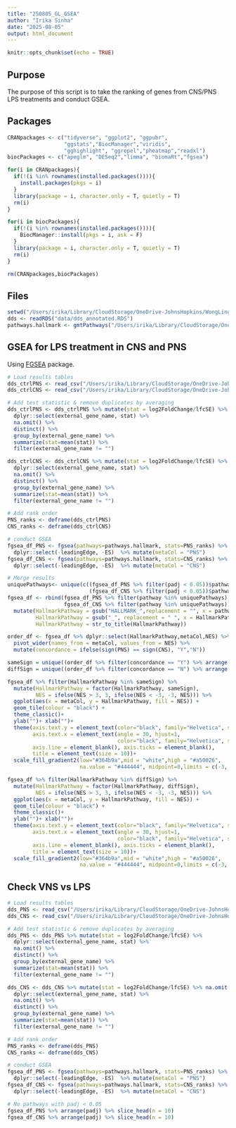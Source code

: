 ```yaml
---
title: "250805_GL_GSEA"
author: "Irika Sinha"
date: "2025-08-05"
output: html_document
---
```


```r
knitr::opts_chunk$set(echo = TRUE)
```

## Purpose
The purpose of this script is to take the ranking of genes from CNS/PNS LPS treatments and conduct GSEA.

## Packages

```r
CRANpackages <- c("tidyverse", "ggplot2", "ggpubr", 
                  "ggstats","BiocManager","viridis",
                  "gghighlight", "ggrepel","pheatmap","readxl")
biocPackages <- c("apeglm", "DESeq2","limma", "biomaRt","fgsea")

for(i in CRANpackages){
  if(!(i %in% rownames(installed.packages()))){
    install.packages(pkgs = i)
  }
  library(package = i, character.only = T, quietly = T)
  rm(i)
}

for(i in biocPackages){
  if(!(i %in% rownames(installed.packages()))){
    BiocManager::install(pkgs = i, ask = F)
  }
  library(package = i, character.only = T, quietly = T)
  rm(i)
}

rm(CRANpackages,biocPackages)

```

## Files
```r
setwd("/Users/irika/Library/CloudStorage/OneDrive-JohnsHopkins/WongLing/Others/250601_GL/2025_GL_RatSeq/")
dds <- readRDS("data/dds_annotated.RDS")
pathways.hallmark <- gmtPathways("/Users/irika/Library/CloudStorage/OneDrive-JohnsHopkins/WongLing/Others/250527_MSB_Seq/MEDmousemodel/MSB_MED_Seq/data/mh.all.v2025.1.Mm.symbols.gmt")
```

## GSEA for LPS treatment in CNS and PNS
Using [FGSEA](https://stephenturner.github.io/deseq-to-fgsea/) package.
```r
# Load results tables
dds_ctrlPNS <- read_csv("/Users/irika/Library/CloudStorage/OneDrive-JohnsHopkins/WongLing/Others/250601_GL/2025_GL_RatSeq/output/dds_ctrlPNS_ref_df.csv")[,-1]
dds_ctrlCNS <- read_csv("/Users/irika/Library/CloudStorage/OneDrive-JohnsHopkins/WongLing/Others/250601_GL/2025_GL_RatSeq/output/dds_ctrlCNS_ref_df.csv")[,-1]

# Add test statistic & remove duplicates by averaging
dds_ctrlPNS <- dds_ctrlPNS %>% mutate(stat = log2FoldChange/lfcSE) %>% 
  dplyr::select(external_gene_name, stat) %>% 
  na.omit() %>% 
  distinct() %>% 
  group_by(external_gene_name) %>% 
  summarize(stat=mean(stat)) %>%
  filter(external_gene_name != "") 

dds_ctrlCNS <- dds_ctrlCNS %>% mutate(stat = log2FoldChange/lfcSE) %>% na.omit() %>% 
  dplyr::select(external_gene_name, stat) %>% 
  na.omit() %>% 
  distinct() %>% 
  group_by(external_gene_name) %>% 
  summarize(stat=mean(stat)) %>%
  filter(external_gene_name != "") 

# Add rank order
PNS_ranks <- deframe(dds_ctrlPNS)
CNS_ranks <- deframe(dds_ctrlCNS)

# conduct GSEA
fgsea_df_PNS <- fgsea(pathways=pathways.hallmark, stats=PNS_ranks) %>%
  dplyr::select(-leadingEdge, -ES)  %>% mutate(metaCol = "PNS")
fgsea_df_CNS <- fgsea(pathways=pathways.hallmark, stats=CNS_ranks) %>%
  dplyr::select(-leadingEdge, -ES)  %>% mutate(metaCol = "CNS")

# Merge results
uniquePathways<- unique(c((fgsea_df_PNS %>% filter(padj < 0.05))$pathway,
                          (fgsea_df_CNS %>% filter(padj < 0.05))$pathway))
fgsea_df <- rbind(fgsea_df_PNS %>% filter(pathway %in% uniquePathways),
                  fgsea_df_CNS %>% filter(pathway %in% uniquePathways)) %>%
  mutate(HallmarkPathway = gsub("HALLMARK_",replacement = "", x = pathway),
         HallmarkPathway = gsub("_", replacement = " ", x = HallmarkPathway),
         HallmarkPathway = str_to_title(HallmarkPathway))

order_df <- fgsea_df %>% dplyr::select(HallmarkPathway,metaCol,NES) %>% 
  pivot_wider(names_from = metaCol, values_from = NES) %>%
  mutate(concordance = ifelse(sign(PNS) == sign(CNS), "Y","N"))

sameSign = unique((order_df %>% filter(concordance == "Y") %>% arrange(-CNS))$HallmarkPathway)
diffSign = unique((order_df %>% filter(concordance == "N") %>% arrange(-CNS))$HallmarkPathway) 

fgsea_df %>% filter(HallmarkPathway %in% sameSign) %>%
  mutate(HallmarkPathway = factor(HallmarkPathway, sameSign),
         NES = ifelse(NES > 3, 3, ifelse(NES < -3, -3, NES))) %>%
  ggplot(aes(x = metaCol, y = HallmarkPathway, fill = NES)) +
  geom_tile(colour = "black") + 
  theme_classic()+
  ylab("")+ xlab("")+
  theme(axis.text.y = element_text(color="black", family="Helvetica", size =10),
        axis.text.x = element_text(angle = 30, hjust=1,
                                   color="black", family="Helvetica", size =15),
        axis.line = element_blank(), axis.ticks = element_blank(),
        title = element_text(size = 10))+
  scale_fill_gradient2(low="#364b9a",mid = "white",high = "#a50026",
                       na.value = "#444444", midpoint=0,limits = c(-3, 3))

fgsea_df %>% filter(HallmarkPathway %in% diffSign) %>%
  mutate(HallmarkPathway = factor(HallmarkPathway, diffSign),
         NES = ifelse(NES > 3, 3, ifelse(NES < -3, -3, NES))) %>%
  ggplot(aes(x = metaCol, y = HallmarkPathway, fill = NES)) +
  geom_tile(colour = "black") + 
  theme_classic()+
  ylab("")+ xlab("")+
  theme(axis.text.y = element_text(color="black", family="Helvetica", size =10),
        axis.text.x = element_text(angle = 30, hjust=1,
                                   color="black", family="Helvetica", size =15),
        axis.line = element_blank(), axis.ticks = element_blank(),
        title = element_text(size = 10))+
  scale_fill_gradient2(low="#364b9a",mid = "white",high = "#a50026",
                       na.value = "#444444", midpoint=0,limits = c(-3, 3))

```

## Check VNS vs LPS
```r
# Load results tables
dds_PNS <- read_csv("/Users/irika/Library/CloudStorage/OneDrive-JohnsHopkins/WongLing/Others/250601_GL/2025_GL_RatSeq/output/dds_VNS_LPS_PNS_ref_df.csv")[,-1]
dds_CNS <- read_csv("/Users/irika/Library/CloudStorage/OneDrive-JohnsHopkins/WongLing/Others/250601_GL/2025_GL_RatSeq/output/dds_VNS_LPS_CNS_ref_df.csv")[,-1]

# Add test statistic & remove duplicates by averaging
dds_PNS <- dds_PNS %>% mutate(stat = log2FoldChange/lfcSE) %>% 
  dplyr::select(external_gene_name, stat) %>% 
  na.omit() %>% 
  distinct() %>% 
  group_by(external_gene_name) %>% 
  summarize(stat=mean(stat)) %>%
  filter(external_gene_name != "") 

dds_CNS <- dds_CNS %>% mutate(stat = log2FoldChange/lfcSE) %>% na.omit() %>% 
  dplyr::select(external_gene_name, stat) %>% 
  na.omit() %>% 
  distinct() %>% 
  group_by(external_gene_name) %>% 
  summarize(stat=mean(stat)) %>%
  filter(external_gene_name != "") 

# Add rank order
PNS_ranks <- deframe(dds_PNS)
CNS_ranks <- deframe(dds_CNS)

# conduct GSEA
fgsea_df_PNS <- fgsea(pathways=pathways.hallmark, stats=PNS_ranks) %>%
  dplyr::select(-leadingEdge, -ES)  %>% mutate(metaCol = "PNS")
fgsea_df_CNS <- fgsea(pathways=pathways.hallmark, stats=CNS_ranks) %>%
  dplyr::select(-leadingEdge, -ES)  %>% mutate(metaCol = "CNS")

# No pathways with padj < 0.05
fgsea_df_PNS %>% arrange(padj) %>% slice_head(n = 10)
fgsea_df_CNS %>% arrange(padj) %>% slice_head(n = 10)

```



